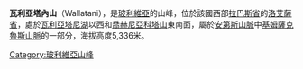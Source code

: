 {{Coord|17|0|39|S|67|21|41|W|display=title}}

'''瓦利亞塔內山'''（Wallatani），是[[玻利維亞|玻利維亞]]的山峰，位於該國西部[[拉巴斯省_(玻利維亞)|拉巴斯省]]的[[洛艾薩省|洛艾薩省]]，處於[[瓦利亞塔尼湖|瓦利亞塔尼湖]]以西和[[喬赫尼亞科塔山|喬赫尼亞科塔山]]東南面，屬於[[安第斯山脈|安第斯山脈]]中[[基姆薩克魯斯山脈|基姆薩克魯斯山脈]]的一部分，海拔高度5,336米。

{{Bolivia-geo-stub}}
[[Category:玻利維亞山峰|Category:玻利維亞山峰]]